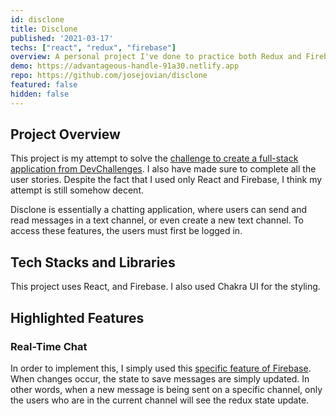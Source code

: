 ```yaml
---
id: disclone
title: Disclone
published: '2021-03-17'
techs: ["react", "redux", "firebase"]
overview: A personal project I've done to practice both Redux and Firebase.
demo: https://advantageous-handle-91a30.netlify.app
repo: https://github.com/josejovian/disclone
featured: false
hidden: false
---
```


## Project Overview

This project is my attempt to solve the [challenge to create a full-stack application from DevChallenges](https://devchallenges.io/challenges/wP0LbGgEeKhpFHUpPpDh). I also have made sure to complete all the user stories. Despite the fact that I used only React and Firebase, I think my attempt is still somehow decent.

Disclone is essentially a chatting application, where users can send and read messages in a text channel, or even create a new text channel. To access these features, the users must first be logged in.

## Tech Stacks and Libraries

This project uses React, and Firebase. I also used Chakra UI for the styling.

## Highlighted Features

### Real-Time Chat

In order to implement this, I simply used this [specific feature of Firebase](https://firebase.google.com/docs/database/web/read-and-write#web_value_events). When changes occur, the state to save messages are simply updated.
In other words, when a new message is being sent on a specific channel, only the users who are in the current channel will see the redux state update.